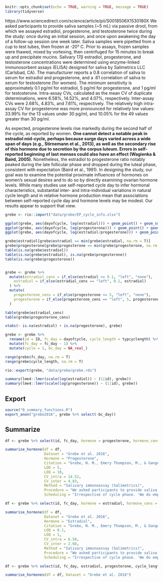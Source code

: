 
```r
knitr::opts_chunk$set(echo = TRUE, warning = TRUE, message = TRUE)
library(tidyverse)
```

https://www.sciencedirect.com/science/article/pii/S0018506X1530180X
We asked participants to provide saliva samples (~5 mL) via passive drool, from which we assayed estradiol, progesterone, and testosterone twice during the study: once during an initial session, and once upon awakening the day of a follow-up session one week later. Saliva samples were pipetted from a cup to test tubes, then frozen at -20° C. Prior to assays, frozen samples were thawed, mixed by vortexing, then centrifuged for 15 minutes to break up and precipitate mucins.
Salivary 17β estradiol, progesterone, and testosterone concentrations were determined using enzyme-linked immunosorbent assays (ELISA) designed for saliva by Salimetrics LLC (Carlsbad, CA). The manufacturer reports a 0.8 correlation of saliva to serum for estradiol and progesterone, and a .61 correlation of saliva to serum for testosterone (for women). The minimum sensitivity is approximately 0.1 pg/ml for estradiol, 5 pg/ml for progesterone, and 1 pg/ml for testosterone. Intra-assay CVs, calculated as the mean CV of duplicate determinations, were 6.58%, 14.52%, and 4.07%, respectively. Inter-assay CVs were 2.68%, 4.83%, and 7.61%, respectively. The relatively high intra-assay CV for progesterone was more pronounced for relatively low values: 33.99% for the 13 values under 30 pg/ml, and 10.05% for the 49 values greater than 30 pg/ml.


As expected, progesterone levels rise markedly during the second half of the cycle, as reported by women. __One cannot detect a notable peak in estradiol mid-cycle, perhaps because surge days varied across a wide span of days (e.g., Stirnemann et al., 2013), as well as the secondary rise of this hormone due to secretion by the corpus luteum. Errors in self-reported beginning of last menses could also have an effect (Wagienka & Baird, 2005).__ Nonetheless, the estradiol to progesterone ratio notably peaked during the late follicular phase and dropped during the luteal phase, consistent with expectation (Baird et al., 1991).
In designing the study, our goal was to examine the potential proximate influences of hormones on women's sexual desires and to do so by directly examining ovarian hormone levels. While many studies use self-reported cycle day to infer hormonal characteristics, substantial inter- and intra-individual variations in natural cycle length and in relative hormone production mean that associations between self-reported cycle day and hormone levels may be modest. Our results appear to support that view.


```r
grebe <- rio::import("data/grebe/EP_cycle_info.xlsx")

ggplot(grebe, aes(dayofcycle, log(estradiol))) + geom_point() + geom_smooth()
ggplot(grebe, aes(dayofcycle, log(progesterone))) + geom_point() + geom_smooth()
ggplot(grebe, aes(dayofcycle, log(estradiol/progesterone))) + geom_point() + geom_smooth()

grebe$estradiol[grebe$estradiol == min(grebe$estradiol, na.rm = T)]
grebe$progesterone[grebe$progesterone == min(grebe$progesterone, na.rm = T)]
table(is.na(grebe$estradiol))
table(is.na(grebe$estradiol), is.na(grebe$progesterone))
table(is.na(grebe$progesterone))


grebe <- grebe %>% 
  mutate(estradiol_cens = if_else(estradiol <= 0.1, "left", "none"),
    estradiol = if_else(estradiol_cens == "left", 0.1, estradiol)
  ) %>% 
  mutate(
    progesterone_cens = if_else(progesterone <= 5, "left", "none"),
    progesterone = if_else(progesterone_cens == "left", 5, progesterone)
  )

table(grebe$estradiol_cens)
table(grebe$progesterone_cens)

xtabs(~ is.na(estradiol) + is.na(progesterone), grebe)

grebe <- grebe %>% 
  rename(id = ID, fc_day = dayofcycle, cycle_length = typcyclength) %>%
  mutate(fc_day = fc_day - 1) %>% 
  mutate(cycle = 1, bc_day = NA_real_)

range(grebe$fc_day, na.rm = T)
range(grebe$cycle_length, na.rm = T)

rio::export(grebe, "data/grebe/grebe.rds")

summary(lme4::lmer(scale(log(estradiol)) ~ (1|id), grebe))
summary(lme4::lmer(scale(log(progesterone)) ~ (1|id), grebe))
```

## Export
```r
source("0_summary_functions.R")
export_anon("grebe2016", grebe %>% select(-bc_day))
```

## Summarize

```r
df <- grebe %>% select(id, fc_day, hormone = progesterone, hormone_cens = progesterone_cens, cycle_length, cycle, bc_day)

summarise_hormone(df = df, 
                  Dataset = "Grebe et al. 2016", 
                  Hormone = "Progesterone",
                  Citation = "Grebe, N. M., Emery Thompson, M., & Gangestad, S. W. (2016). Hormonal predictors of women’s extra-pair vs. in-pair sexual attraction in natural cycles: Implications for extended sexuality. Hormones and Behavior, 78, 211–219. https://doi.org/10.1016/j.yhbeh.2015.11.008",
                  LOD = 5,
                  LOQ = 10,
                  CV_intra = 14.52,
                  CV_inter = 4.83,
                  Method = "Salivary immunoassay (Salimetrics)",
                  Procedure = "We asked participants to provide saliva samples (~5 mL) via passive drool, from which we assayed estradiol, progesterone, and testosterone twice during the study: once during an initial session, and once upon awakening the day of a follow-up session one week later. Saliva samples were pipetted from a cup to test tubes, then frozen at -20° C. Prior to assays, frozen samples were thawed, mixed by vortexing, then centrifuged for 15 minutes to break up and precipitate mucins. Salivary 17β estradiol, progesterone, and testosterone concentrations were determined using enzyme-linked immunosorbent assays (ELISA) designed for saliva by Salimetrics LLC (Carlsbad, CA). ",
                  Scheduling = "Irrespective of cycle phase. 'We do emphasize that, although we sought to representatively sample days and phases of the cycle, by chance the luteal phase appears to have been overrepresented in our sample.'")

df <- grebe %>% select(id, fc_day, hormone = estradiol, hormone_cens = estradiol_cens, cycle_length, cycle, bc_day)

summarise_hormone(df = df, 
                  Dataset = "Grebe et al. 2016", 
                  Hormone = "Estradiol",
                  Citation = "Grebe, N. M., Emery Thompson, M., & Gangestad, S. W. (2016). Hormonal predictors of women’s extra-pair vs. in-pair sexual attraction in natural cycles: Implications for extended sexuality. Hormones and Behavior, 78, 211–219. https://doi.org/10.1016/j.yhbeh.2015.11.008",
                  LOD = 0.1,
                  LOQ = 1,
                  CV_intra = 6.58,
                  CV_inter = 2.68,
                  Method = "Salivary immunoassay (Salimetrics)",
                  Procedure = "We asked participants to provide saliva samples (~5 mL) via passive drool, from which we assayed estradiol, progesterone, and testosterone twice during the study: once during an initial session, and once upon awakening the day of a follow-up session one week later. Saliva samples were pipetted from a cup to test tubes, then frozen at -20° C. Prior to assays, frozen samples were thawed, mixed by vortexing, then centrifuged for 15 minutes to break up and precipitate mucins. Salivary 17β estradiol, progesterone, and testosterone concentrations were determined using enzyme-linked immunosorbent assays (ELISA) designed for saliva by Salimetrics LLC (Carlsbad, CA). ",
                  Scheduling = "Irrespective of cycle phase. 'We do emphasize that, although we sought to representatively sample days and phases of the cycle, by chance the luteal phase appears to have been overrepresented in our sample.'")

df <- grebe %>% select(id, fc_day, estradiol, progesterone, cycle_length, cycle, bc_day)

summarise_hormones(df = df, Dataset = "Grebe et al. 2016")
```


